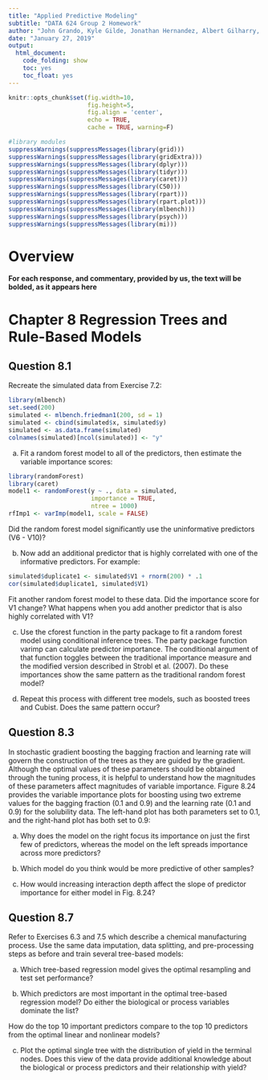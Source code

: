 ```yaml
---
title: "Applied Predictive Modeling"
subtitle: "DATA 624 Group 2 Homework"
author: "John Grando, Kyle Gilde, Jonathan Hernandez, Albert Gilharry, Neil Hwang"
date: "January 27, 2019"
output:
  html_document:
    code_folding: show
    toc: yes
    toc_float: yes
---
```


```r
knitr::opts_chunk$set(fig.width=10, 
                      fig.height=5,
                      fig.align = 'center', 
                      echo = TRUE,
                      cache = TRUE, warning=F)
```

```r
#library modules
suppressWarnings(suppressMessages(library(grid)))
suppressWarnings(suppressMessages(library(gridExtra)))
suppressWarnings(suppressMessages(library(dplyr)))
suppressWarnings(suppressMessages(library(tidyr)))
suppressWarnings(suppressMessages(library(caret)))
suppressWarnings(suppressMessages(library(C50)))
suppressWarnings(suppressMessages(library(rpart)))
suppressWarnings(suppressMessages(library(rpart.plot)))
suppressWarnings(suppressMessages(library(mlbench)))
suppressWarnings(suppressMessages(library(psych)))
suppressWarnings(suppressMessages(library(mi)))

```

# Overview

**For each response, and commentary, provided by us, the text will be bolded, as it appears here**

# Chapter 8 Regression Trees and Rule-Based Models

## Question 8.1

Recreate the simulated data from Exercise 7.2:

```r
library(mlbench)
set.seed(200)
simulated <- mlbench.friedman1(200, sd = 1)
simulated <- cbind(simulated$x, simulated$y)
simulated <- as.data.frame(simulated)
colnames(simulated)[ncol(simulated)] <- "y"
```

(a) Fit a random forest model to all of the predictors, then estimate the
variable importance scores:

```r
library(randomForest)
library(caret)
model1 <- randomForest(y ~ ., data = simulated, 
                       importance = TRUE,
                       ntree = 1000)
rfImp1 <- varImp(model1, scale = FALSE)
```


Did the random forest model significantly use the uninformative predictors (V6 - V10)?


(b) Now add an additional predictor that is highly correlated with one of the
informative predictors. For example:

```r
simulated$duplicate1 <- simulated$V1 + rnorm(200) * .1
cor(simulated$duplicate1, simulated$V1)
```


Fit another random forest model to these data. Did the importance score for V1 change? What happens when you add another predictor that is also highly correlated with V1?

(c) Use the cforest function in the party package to fit a random forest model using conditional inference trees. The party package function varimp can calculate predictor importance. The conditional argument of that function toggles between the traditional importance measure and the modified version described in Strobl et al. (2007). Do these importances show the same pattern as the traditional random forest model?


(d) Repeat this process with different tree models, such as boosted trees and Cubist. Does the same pattern occur?


## Question 8.3

In stochastic gradient boosting the bagging fraction and learning rate will govern the construction of the trees as they are guided by the gradient. Although the optimal values of these parameters should be obtained through the tuning process, it is helpful to understand how the magnitudes of these parameters affect magnitudes of variable importance. Figure 8.24 provides the variable importance plots for boosting using two extreme values for the bagging fraction (0.1 and 0.9) and the learning rate (0.1 and 0.9) for the solubility data. The left-hand plot has both parameters set to 0.1, and the right-hand plot has both set to 0.9:

(a) Why does the model on the right focus its importance on just the first few of predictors, whereas the model on the left spreads importance across more predictors?

(b) Which model do you think would be more predictive of other samples?


(c) How would increasing interaction depth affect the slope of predictor importance for either model in Fig. 8.24?

## Question 8.7

Refer to Exercises 6.3 and 7.5 which describe a chemical manufacturing process. Use the same data imputation, data splitting, and pre-processing steps as before and train several tree-based models:

(a) Which tree-based regression model gives the optimal resampling and test set performance?

(b) Which predictors are most important in the optimal tree-based regression model? Do either the biological or process variables dominate the list?

How do the top 10 important predictors compare to the top 10 predictors from the optimal linear and nonlinear models?

(c) Plot the optimal single tree with the distribution of yield in the terminal nodes. Does this view of the data provide additional knowledge about the biological or process predictors and their relationship with yield?


